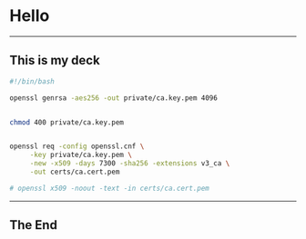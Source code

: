 # Hello

---

## This is my deck

```bash
#!/bin/bash

openssl genrsa -aes256 -out private/ca.key.pem 4096


chmod 400 private/ca.key.pem


openssl req -config openssl.cnf \
     -key private/ca.key.pem \
     -new -x509 -days 7300 -sha256 -extensions v3_ca \
     -out certs/ca.cert.pem

# openssl x509 -noout -text -in certs/ca.cert.pem


```

---

## The End
